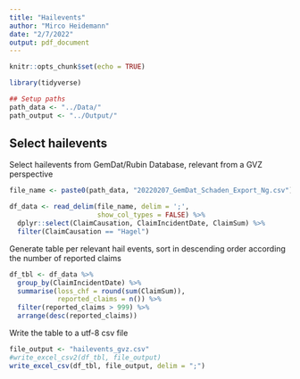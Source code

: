 ```yaml
---
title: "Hailevents"
author: "Mirco Heidemann"
date: "2/7/2022"
output: pdf_document
---
```


```r
knitr::opts_chunk$set(echo = TRUE)

library(tidyverse)

## Setup paths
path_data <- "../Data/"
path_output <- "../Output/"
```

## Select hailevents
Select hailevents from GemDat/Rubin Database, relevant from a GVZ perspective

```r
file_name <- paste0(path_data, "20220207_GemDat_Schaden_Export_Ng.csv")

df_data <- read_delim(file_name, delim = ';',
                      show_col_types = FALSE) %>% 
  dplyr::select(ClaimCausation, ClaimIncidentDate, ClaimSum) %>% 
  filter(ClaimCausation == "Hagel")
```

Generate table per relevant hail events, sort in descending order according the number of reported claims

```r
df_tbl <- df_data %>%
  group_by(ClaimIncidentDate) %>% 
  summarise(loss_chf = round(sum(ClaimSum)),
            reported_claims = n()) %>% 
  filter(reported_claims > 999) %>% 
  arrange(desc(reported_claims))
```

Write the table to a utf-8 csv file
```r
file_output <- "hailevents_gvz.csv"
#write_excel_csv2(df_tbl, file_output)
write_excel_csv(df_tbl, file_output, delim = ";")
```

